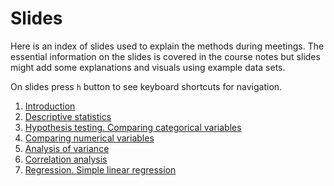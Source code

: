 # Slides

Here is an index of slides used to explain the methods during meetings. The essential information on the slides is covered in the course notes but slides might add some explanations and visuals using example data sets.

On slides press `h` button to see keyboard shortcuts for navigation.

1. [Introduction](./slides/01_introduction.html)
2. [Descriptive statistics](./slides/02_descriptive.html)
2. [Hypothesis testing. Comparing categorical variables](./slides/03_hypothesis.html)
3. [Comparing numerical variables](./slides/05_numerical.html)
4. [Analysis of variance](./slides/06_anova.html)
5. [Correlation analysis](./slides/07_correlation.html)
7. [Regression. Simple linear regression](./slides/08_regression.html)

